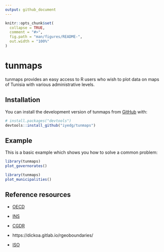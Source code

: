 ```yaml
---
output: github_document
---
```


<!-- README.md is generated from README.Rmd. Please edit that file -->

```r
knitr::opts_chunk$set(
  collapse = TRUE,
  comment = "#>",
  fig.path = "man/figures/README-",
  out.width = "100%"
)
```

# tunmaps

<!-- badges: start -->
<!-- badges: end -->

tunmaps provides an easy access to R users who wish to plot data on maps of Tunisia with various administrative levels.

## Installation

You can install the development version of tunmaps from [GitHub](https://github.com/) with:

``` r
# install.packages("devtools")
devtools::install_github("iyedg/tunmaps")
```

## Example

This is a basic example which shows you how to solve a common problem:

```r
library(tunmaps)
plot_governorates()
```

```r
library(tunmaps)
plot_municipalities()
```

## Reference resources

* [OECD](https://www.oecd-ilibrary.org/sites/8b6103e3-fr/index.html?itemId=/content/component/8b6103e3-fr)
* [INS](http://ins.tn/sites/default/files/publication/pdf/code%20geographique%202012_0.pdf)
* [CGDR](http://cgdr.nat.tn/upload/files/15.pdf)

* https://dickoa.gitlab.io/rgeoboundaries/

* [ISO](https://www.iso.org/obp/ui/#iso:code:3166:TN)
